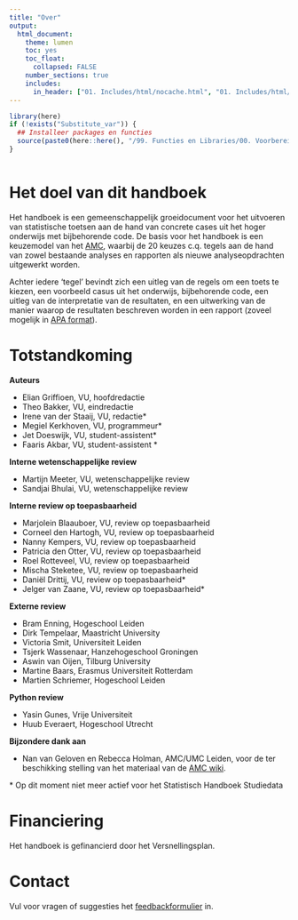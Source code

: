 ```yaml
---
title: "Over"
output:
  html_document:
    theme: lumen
    toc: yes
    toc_float: 
      collapsed: FALSE 
    number_sections: true
    includes:
      in_header: ["01. Includes/html/nocache.html", "01. Includes/html/favicon.html", "01. Includes/html/analytics.html"]
---
```

<!-- ## CLOSEDBLOK: Functies.R -->
```r
library(here)
if (!exists("Substitute_var")) {
  ## Installeer packages en functies
  source(paste0(here::here(), "/99. Functies en Libraries/00. Voorbereidingen.R"), echo = FALSE)
}
```
<!-- ## /CLOSEDBLOK: Functies.R -->

<style>
`r htmltools::includeHTML(paste0(here::here(),"/01. Includes/css/Stylesheet_SHHO.css"))`
</style>

<!-- ## CLOSEDBLOK: Header.R -->
```r
```
<!-- ## /CLOSEDBLOK: Header.R -->

# Het doel van dit handboek
Het handboek is een gemeenschappelijk groeidocument voor het uitvoeren van statistische toetsen aan de hand van concrete cases uit het hoger onderwijs met bijbehorende code. De basis voor het handboek is een keuzemodel van het [AMC](https://wikistatistiek.amc.nl/index.php/), waarbij de 20 keuzes c.q. tegels aan de hand van zowel bestaande analyses en rapporten als nieuwe analyseopdrachten uitgewerkt worden. 

Achter iedere ‘tegel’ bevindt zich een uitleg van de regels om een toets te kiezen, een voorbeeld casus uit het onderwijs, bijbehorende code, een uitleg van de interpretatie van de resultaten, en een uitwerking van de manier waarop de resultaten beschreven worden in een rapport (zoveel mogelijk in [APA format](https://apastyle.apa.org/)).

# Totstandkoming

**Auteurs**

* Elian Griffioen, VU, hoofdredactie 
* Theo Bakker, VU, eindredactie
* Irene van der Staaij, VU, redactie\*
* Megiel Kerkhoven, VU, programmeur\*
* Jet Doeswijk, VU, student-assistent\* 
* Faaris Akbar, VU, student-assistent \*

**Interne wetenschappelijke review**

* Martijn Meeter, VU, wetenschappelijke review
* Sandjai Bhulai, VU, wetenschappelijke review

**Interne review op toepasbaarheid**

* Marjolein Blaauboer, VU, review op toepasbaarheid
* Corneel den Hartogh, VU, review op toepasbaarheid
* Nanny Kempers, VU, review op toepasbaarheid
* Patricia den Otter, VU, review op toepasbaarheid
* Roel Rotteveel, VU, review op toepasbaarheid
* Mischa Steketee, VU, review op toepasbaarheid
* Daniël Drittij, VU, review op toepasbaarheid\*
* Jelger van Zaane, VU, review op toepasbaarheid\*

**Externe review**

* Bram Enning, Hogeschool Leiden
* Dirk Tempelaar, Maastricht University
* Victoria Smit, Universiteit Leiden
* Tsjerk Wassenaar, Hanzehogeschool Groningen
* Aswin van Oijen, Tilburg University
* Martine Baars, Erasmus Universiteit Rotterdam
* Martien Schriemer, Hogeschool Leiden

**Python review**

* Yasin Gunes, Vrije Universiteit
* Huub Everaert, Hogeschool Utrecht

**Bijzondere dank aan**

* Nan van Geloven en Rebecca Holman, AMC/UMC Leiden, voor de ter beschikking stelling van het materiaal van de [AMC wiki](https://wikistatistiek.amc.nl/index.php/).

\* Op dit moment niet meer actief voor het Statistisch Handboek Studiedata

# Financiering
Het handboek is gefinancierd door het Versnellingsplan.

# Contact
Vul voor vragen of suggesties het [feedbackformulier](https://docs.google.com/forms/d/1UQcCVTNLpVAg7vSffJCPkBCklsfMlGB0QxyxLDgqosI/edit) in.

<!-- ## CLOSEDBLOK: Footer.R -->
```r
```
<!-- ## /CLOSEDBLOK: Footer.R -->